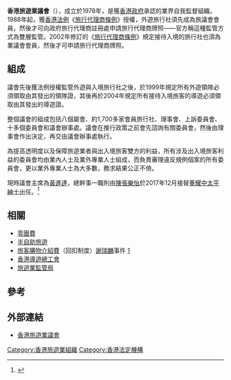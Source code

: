 '''香港旅遊業議會'''（{{lang-en|Travel Industry Council of Hong Kong}}），成立於1978年，是獲[[香港政府|香港政府]]承認的業界自我監督組織。1988年起，獲[[香港法例|香港法例]]《[[旅行代理商條例|旅行代理商條例]]》授權，外遊旅行社須先成為旅議會會員，然後才可向政府旅行代理商註冊處申請旅行代理商牌照——官方稱這種監管方式為雙層監管。2002年修訂的《[[旅行代理商條例|旅行代理商條例]]》規定接待入境的旅行社也須為業議會會員，然後才可申請旅行代理商牌照。

==組成==
議會先後獲法例授權監管外遊與入境旅行社之後，於1999年規定所有外遊領隊必須領取由其發出的領隊證，其後再於2004年規定所有接待入境旅客的導遊必須領取由其發出的導遊證。

整個議會的組成包括八個屬會、約1,700多家會員旅行社、理事會、上訴委員會、十多個委員會和議會辦事處。議會在推行政策之前會先諮詢有關委員會，然後由理事會作出決定，再交由議會辦事處執行。 

為提高透明度以及保障旅遊業者與出入境旅客雙方的利益，所有涉及出入境旅客利益的委員會均由業內人士及業外專業人士組成，而負責審理違反規例個案的所有委員會，更以業外專業人士為大多數，務求結果公正不倚。

現時議會主席為[[黃進達|黃進達]]，總幹事一職則由[[陳張樂怡|陳張樂怡]]於2017年12月接替[[董耀中|董耀中]][[太平紳士|太平紳士]]出任。<ref>{{cite news|title=政Whats噏：旅議會終放人　董耀中生日退休|url=http://hk.on.cc/hk/bkn/cnt/news/20171010/bkn-20171010192235661-1010_00822_001.html|accessdate=2018-02-14|work=[[東網|東網]]|date=2017-10-10|archive-url=https://web.archive.org/web/20180214142227/http://hk.on.cc/hk/bkn/cnt/news/20171010/bkn-20171010192235661-1010_00822_001.html|archive-date=2018-02-14|dead-url=yes}}</ref>

== 相關 ==
* [[零團費|零團費]]
* [[半自助旅遊|半自助旅遊]]
* [[旅客購物介紹費|旅客購物介紹費]]（回扣制度）[[謝瑞麟|謝瑞麟]]事件 [https://web.archive.org/web/20140819113031/http://news.xinhuanet.com/fortune/2005-04/25/content_2874050.htm]
* [[香港導遊總工會|香港導遊總工會]]
* [[旅遊業監管局|旅遊業監管局]]

== 參考 ==
{{reflist}}

== 外部連結 ==
{{wikinews|香港旅遊業議會今開會 嚴打導遊強迫旅客購物}}
* [http://www.tichk.org/public/website/b5/index.html 香港旅遊業議會]


[[Category:香港旅遊業組織|Category:香港旅遊業組織]]
[[Category:香港法定機構|Category:香港法定機構]]